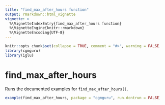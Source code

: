 ```yaml
---
title: "find_max_after_hours function"
output: rmarkdown::html_vignette
vignette: >
  %\VignetteIndexEntry{find_max_after_hours function}
  %\VignetteEngine{knitr::rmarkdown}
  %\VignetteEncoding{UTF-8}
---
```


```r
knitr::opts_chunk$set(collapse = TRUE, comment = "#>", warning = FALSE, message = FALSE)
library(cgmguru)
library(iglu)
```

# find_max_after_hours

Runs the documented examples for `find_max_after_hours()`.

```r
example(find_max_after_hours, package = "cgmguru", run.dontrun = FALSE)
```


